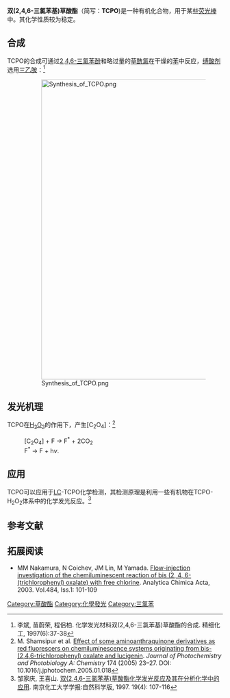 {{Chembox
| ImageFile = TCPO.png
| ImageSize = 
| ImageFile2 = Bis(2,4,6-trichlorophenyl) oxalate.jpg
| IUPACName = Bis(2,4,6-trichlorophenyl) oxalate 
| OtherNames = TCPO、<BR>草酸双(2,4,6-三氯苯)酯
|Section1={{Chembox Identifiers
| CASNo = 1165-91-9
| CASNo_Ref = {{cascite|correct|CAS}}
| PubChem = 160567
| ChemSpiderID = 141097
| SMILES = O=C(C(OC1=C(Cl)C=C(Cl)C=C1Cl)=O)OC2=C(Cl)C=C(Cl)C=C2Cl
| InChI = /C14H4Cl6O4/c15-5-1-7(17)11(8(18)2-5)23-13(21)14(22)24-12-9(19)3-6(16)4-10(12)20/h1-4H
 }}
|Section2={{Chembox Properties
| C=14 | H=4 | Cl=6 | O=4 
| Appearance = 白色晶体
| Density = 1.698 g/cm<sup>3</sup>
| MeltingPt = 188~192℃
| BoilingPt = 500.9℃
| Solubility = 0.01962 mg/L
 }}
|Section3={{Chembox Hazards
| MainHazards = Xi
| FlashPtC = 190.6 
| AutoignitionPtC = 
| EUClass = 
| RPhrases = {{R36/37/38}}, {{R21/22}}
| SPhrases = {{S26}}, {{S36}}, {{S36/37/39}}
|   NFPA-H =  
|   NFPA-F =  
|   NFPA-R =  
 }}
|Section8 = {{Chembox Related
| OtherCpds = [[CPPO|CPPO]]
 }}
}}

'''双(2,4,6-三氯苯基)草酸酯'''（简写：'''TCPO''')是一种有机化合物，用于某些[[荧光棒|荧光棒]]中。其化学性质较为稳定。
==合成==
TCPO的合成可通过[[2,4,6-三氯苯酚|2,4,6-三氯苯酚]]和略过量的[[草酰氯|草酰氯]]在干燥的[[苯|苯]]中反应，[[缚酸剂|缚酸剂]]选用[[三乙胺|三乙胺]]：<ref>李斌, 苗蔚荣, 程侣柏. 化学发光材料双(2,4,6-三氯苯基)草酸酯的合成. 精细化工, 1997(6):37-38</ref>
: [[File:Synthesis_of_TCPO.png|700px]]
==发光机理==
TCPO在[[过氧化氢|H<sub>2</sub>O<sub>2</sub>]]的作用下，产生[C<sub>2</sub>O<sub>4</sub>]：<ref>M. Shamsipur et al. [http://www.sciencedirect.com/science/article/pii/S1010603005000754 Effect of some aminoanthraquinone derivatives as red fluorescers on chemiluminescence systems originating from bis-(2,4,6-trichlorophenyl) oxalate and lucigenin]. ''Journal of Photochemistry and Photobiology A: Chemistry'' 174 (2005) 23–27. DOI: 10.1016/j.jphotochem.2005.01.018</ref>
: [C<sub>2</sub>O<sub>4</sub>] + F → F<sup>*</sup> + 2CO<sub>2</sub>
: F<sup>*</sup> → F + h''v''.

==应用==
TCPO可以应用于[[液相色谱|LC]]-TCPO化学检测，其检测原理是利用一些有机物在TCPO-H<sub>2</sub>O<sub>2</sub>体系中的化学发光反应。<ref>邹家庆, 王喜山. [http://zrb.njutxb.com/oa/pdfdow.aspx?Type=pdf&FileName=cd790f44-0398-4a49-81a7-9b0a31e9f524.pdf 双(2,4,6-三氯苯基)草酸酯化学发光反应及其在分析化学中的应用]{{Dead link|date=2020年3月 |bot=InternetArchiveBot |fix-attempted=yes }}. 南京化工大学学报:自然科学版, 1997. 19(4): 107-116</ref>
==参考文献==
{{reflist}}
==拓展阅读==
* MM Nakamura, N Coichev, JM Lin, M Yamada. [https://www.researchgate.net/profile/Jin_Ming_Lin/publication/229325354_Flow-injection_investigation_of_the_chemiluminescent_reaction_of_bis246-trichlorophenyloxalate_with_free_chlorine/links/5523a8cd0cf2881f4e3a738a.pdf Flow-injection investigation of the chemiluminescent reaction of bis (2, 4, 6-(trichlorophenyl) oxalate) with free chlorine]{{Wayback|url=https://www.researchgate.net/profile/Jin_Ming_Lin/publication/229325354_Flow-injection_investigation_of_the_chemiluminescent_reaction_of_bis246-trichlorophenyloxalate_with_free_chlorine/links/5523a8cd0cf2881f4e3a738a.pdf |date=20160820192614 }}. Analytica Chimica Acta, 2003. Vol.484, Iss.1: 101-109

[[Category:草酸酯|Category:草酸酯]]
[[Category:化學發光|Category:化學發光]]
[[Category:三氯苯|Category:三氯苯]]